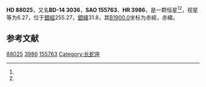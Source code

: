 {{Starbox begin
| name = HD 88025
}}
{{Starbox observe
| epoch = [[J2000.0|J2000.0]]
| constell = {{星座名待查}}<ref name=SIMBAD>{{cite web
 | url=http://simbad.u-strasbg.fr/simbad/sim-id?Ident=HR+3986
 | title =Pulsating variable Star
 | publisher=Centre de Données astronomiques de Strasbourg
 | work=SIMBAD
 | accessdate=2012-07-13}}</ref><ref name=DATA>{{cite web
 | url=http://vizier.u-strasbg.fr/viz-bin/VizieR-5?-out.add=.&-source=5050&-corr=PK=HR&-out.max=9999&HR=3986
 | title=VizieR Detailed Page
 | accessdate=2012-07-13
 | archive-date=2019-02-16
 | archive-url=https://web.archive.org/web/20190216121811/http://vizier.u-strasbg.fr/viz-bin/VizieR-5?-out.add=.&-source=5050&-corr=PK=HR&-out.max=9999&HR=3986
 | dead-url=no
 }}</ref>
| 星官 = 
| ra = {{RA|10|8|35.5}}<ref name=SIMBAD /><ref name=DATA />
| dec = {{DEC|-15|36|42}}<ref name=SIMBAD /><ref name=DATA />
| appmag_v = 6.27<ref name=SIMBAD /><ref name=DATA />
}}
{{Starbox character
| class = A0V<ref name=SIMBAD /><ref name=DATA />
| b-v = -0.01<ref name=SIMBAD /><ref name=DATA />
| u-b = -0.04<ref name=SIMBAD /><ref name=DATA />
| r-i = <ref name=SIMBAD /><ref name=DATA />
| variable = 
}}
{{Starbox astrometry
| radial_v = -0.04
| prop_mo_ra = 9
| parallax = 
| p_error = 
}}
{{Starbox catalog
| names =BD-14 3036，[[SAO星表|SAO]] 155763，[[HD星表|HD]] 88025，[[HR星表|HR]] 3986}}
{{Starbox reference |Simbad=HR+3986}}
{{Starbox end}}

'''HD 88025'''，又名'''BD-14 3036'''，'''SAO 155763'''、'''HR 3986'''，是一颗恒星<ref name=SIMBAD /><ref name=DATA />，视星等为6.27，位于[[銀道座標系|銀經]]255.27，[[銀道座標系|銀緯]]31.8，其[[B1900.0|B1900.0]]坐标为赤經{{RA|10|3|45.8}}，赤緯{{DEC|-15|31.8|21}}。

== 参考文献 ==
{{reflist}}

{{star-stub}}

[[Category:HD和HDE天體|88025]]
[[Category:HR天體|3986]]
[[Category:SAO天體|155763]]
[[Category:长蛇座|Category:长蛇座]]